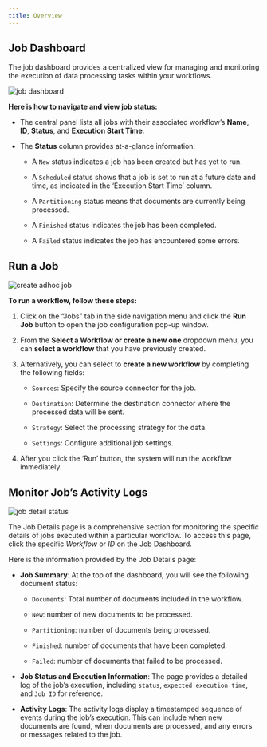 ```yaml
---
title: Overview
---
```

## Job Dashboard
The job dashboard provides a centralized view for managing and monitoring the execution of data processing tasks within your workflows.

![job dashboard](/img/platform/04a-Job-Dashboard.png)

**Here is how to navigate and view job status:**

*   The central panel lists all jobs with their associated workflow’s **Name**, **ID**, **Status**, and **Execution Start Time**.
    
*   The **Status** column provides at-a-glance information:
    
    *   A `New` status indicates a job has been created but has yet to run.
        
    *   A `Scheduled` status shows that a job is set to run at a future date and time, as indicated in the ‘Execution Start Time’ column.
        
    *   A `Partitioning` status means that documents are currently being processed.
        
    *   A `Finished` status indicates the job has been completed.
        
    *   A `Failed` status indicates the job has encountered some errors.
        

## Run a Job

![create adhoc job](/img/platform/04b-Create-Adhoc-Job.png)

**To run a workflow, follow these steps:**

1.  Click on the “Jobs” tab in the side navigation menu and click the **Run Job** button to open the job configuration pop-up window.
    
2.  From the **Select a Workflow or create a new one** dropdown menu, you can **select a workflow** that you have previously created.
    
3.  Alternatively, you can select to **create a new workflow** by completing the following fields:
    
    *   `Sources`: Specify the source connector for the job.
        
    *   `Destination`: Determine the destination connector where the processed data will be sent.
        
    *   `Strategy`: Select the processing strategy for the data.
        
    *   `Settings`: Configure additional job settings.
        
4.  After you click the ‘Run’ button, the system will run the workflow immediately.
    

## Monitor Job’s Activity Logs

![job detail status](/img/platform/04c-Jobs-Detail-Status.png)

The Job Details page is a comprehensive section for monitoring the specific details of jobs executed within a particular workflow. To access this page, click the specific _Workflow_ or _ID_ on the Job Dashboard.

Here is the information provided by the Job Details page:

*   **Job Summary**: At the top of the dashboard, you will see the following document status:
    
    *   `Documents`: Total number of documents included in the workflow.
        
    *   `New`: number of new documents to be processed.
        
    *   `Partitioning`: number of documents being processed.
        
    *   `Finished`: number of documents that have been completed.
        
    *   `Failed`: number of documents that failed to be processed.
        
*   **Job Status and Execution Information**: The page provides a detailed log of the job’s execution, including `status`, `expected execution time`, and `Job ID` for reference.
    
*   **Activity Logs**: The activity logs display a timestamped sequence of events during the job’s execution. This can include when new documents are found, when documents are processed, and any errors or messages related to the job.